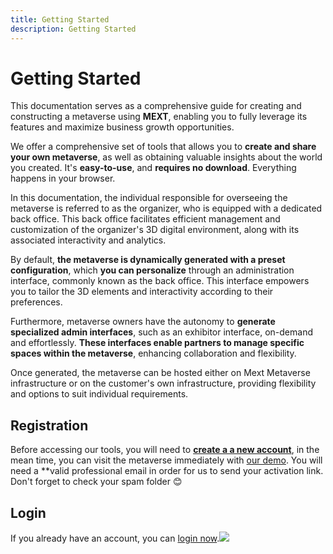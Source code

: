 ```yaml
---
title: Getting Started
description: Getting Started
---
```


# Getting Started

This documentation serves as a comprehensive guide for creating and constructing a metaverse using **MEXT**, enabling you to fully leverage its features and maximize business growth opportunities.

We offer a comprehensive set of tools that allows you to **create and share your own metaverse**, as well as obtaining valuable insights about the world you created. It's **easy-to-use**, and **requires no download**. Everything happens in your browser.

In this documentation, the individual responsible for overseeing the metaverse is referred to as the organizer, who is equipped with a dedicated back office. This back office facilitates efficient management and customization of the organizer's 3D digital environment, along with its associated interactivity and analytics.

By default, **the metaverse is dynamically generated with a preset configuration**, which **you can personalize** through an administration interface, commonly known as the back office. This interface empowers you to tailor the 3D elements and interactivity according to their preferences.

Furthermore, metaverse owners have the autonomy to **generate specialized admin interfaces**, such as an exhibitor interface, on-demand and effortlessly. **These interfaces enable partners to manage specific spaces within the metaverse**, enhancing collaboration and flexibility.

Once generated, the metaverse can be hosted either on Mext Metaverse infrastructure or on the customer's own infrastructure, providing flexibility and options to suit individual requirements.

## Registration

Before accessing our tools, you will need to **[create a a new account](https://mext.app/register)**, in the mean time, you can visit the metaverse immediately with [our demo](https://mext.app). You will need a \*\*valid professional email in order for us to send your activation link. Don't forget to check your spam folder 😊

## Login

If you already have an account, you can [login now](https://mext.app/login).![](/img/mext.png)

